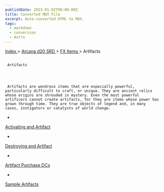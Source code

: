 ```yaml
---
publishDate: 2023-01-02T00:00:00Z
title: Converted MDX File
excerpt: Auto-converted HTML to MDX.
tags:
  - markdown
  - conversion
  - Astro
---
```







[
      Index
     ](-index)
     >
     [
      Arcana d20 SRD
     ](arcana-d20-srd-index)
     >
     [
      FX Items
     ](arcana-d20-srd-fx-items-index)
     > Artifacts
    





## 
     Artifacts
    



     Artifacts are wondrous items that are especially powerful, particularly difficult to craft, or unique. They are ancient relics whose origins are shrouded in mystery. Even the most powerful artificers cannot create artifacts, for they are items whose power has grown through time. They are true objects of legend and, in many cases, instigators or catalysts of world change.
    


- 
[
       Activating
      and Artifact
      ](arcana-d20-srd-fx-items-artifacts-activating-an-artifact)

- 
[
       Destroying
      and Artifact
      ](arcana-d20-srd-fx-items-artifacts-destroying-an-artifact)

- 
[
       Artifact
      Purchase DCs
      ](arcana-d20-srd-fx-items-artifacts-artifact-purchase-dcs)

- 
[
       Sample
      Artifacts
      ](arcana-d20-srd-fx-items-artifacts-sample-artifacts)









